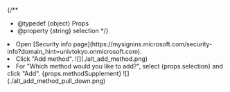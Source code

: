 {/**
  * @typedef {object} Props
  * @property {string} selection
  */}

<li>
  Open [Security info page](https://mysignins.microsoft.com/security-info?domain_hint=univtokyo.onmicrosoft.com).
</li>
<li>
  Click "Add method".
  ![](./alt_add_method.png)
</li>
<li>
  For "Which method would you like to add?", select {props.selection} and click "Add".
  {props.methodSupplement}
  ![](./alt_add_method_pull_down.png)
</li>
